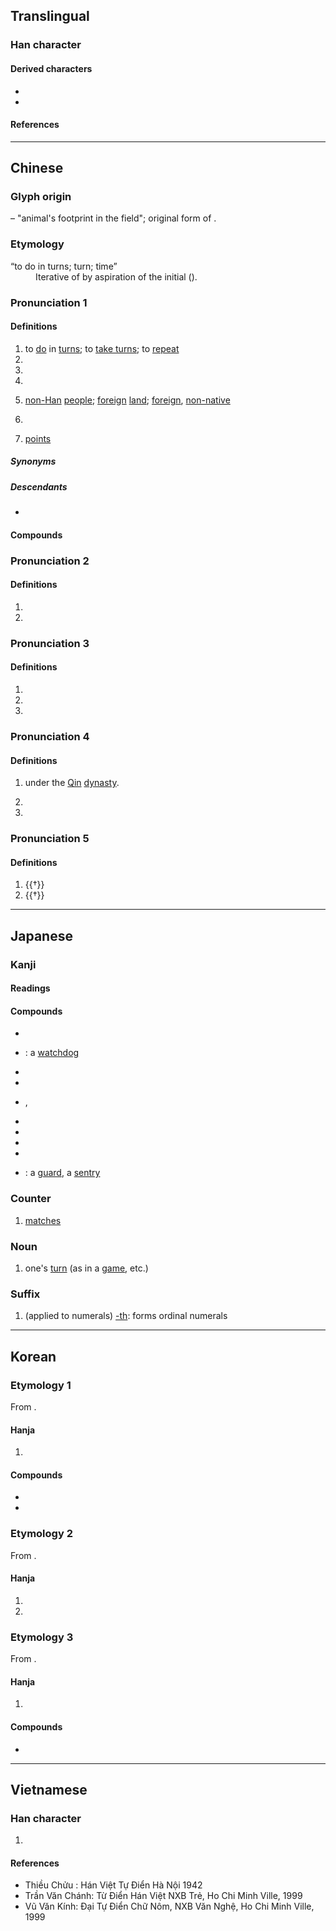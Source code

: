 {{also|蹯|蕃}}
{{character info}}
==Translingual==
{{stroke order|strokes=12}}

===Han character===
{{Han char|rn=102|rad=田|as=07|sn=12|four=20609|canj=HDW|ids=⿱釆田}}

====Derived characters====
* {{l|mul|[[僠]], [[噃]], [[墦]], [[嬏]], [[嶓]], [[幡]], [[憣]], [[播]], [[潘]], [[㺕]], [[旙]], [[旛]], [[膰]], [[橎]], [[燔]], [[𤗹]], [[𬌌]], [[璠]], [[𪽡]], [[𭻱]], [[皤]], [[磻]], [[䊩]], [[襎]], [[繙]]([[𬙆]]), [[羳]], [[蟠]], [[譒]], [[𮚤]], [[蹯]], [[轓]], [[鐇]]([[𫔍]]), [[㸋]], [[䪛]], [[䪤]], [[䮳]]([[𩨏]]), [[鱕]]}}
* {{l|mul|[[勫]], [[𭻣]], [[𬏎]], [[鄱]], [[𫿓]], [[𬅱]], [[𬏔]], [[㽃]], [[翻]], [[𬏗]], [[飜]], [[鷭]]([[𬸪]]), [[審]], [[㢖]], [[蕃]], [[䆺]], [[䉒]]}}

====References====
{{Han ref|kx=0763.050|dkj=21858|dj=1172.170|hdz=42543.040|uh=756A}}

----

==Chinese==
{{zh-forms}}

===Glyph origin===
{{Han etym}}
{{Han compound|釆|田|ls=psc|c1=p|c2=s}} – "animal's footprint in the field"; original form of {{zh-l|蹯}}.

===Etymology===
; “to do in turns; turn; time”
: Iterative of {{och-l|反|to turn; to return|id=1}} by aspiration of the initial ({{zh-ref|Schuessler, 2007}}).

{{etystub|zh}}

===Pronunciation 1===
{{zh-pron
|m=fān,pān
|m-s=fan1
|c=faan1
|c-t=fan1
|g=fan1
|h=pfs=fân;gd=fan1
|j=fan1
|mb=
|md=huăng
|mn=hoan/xm,qz,tw:han
|mn_note=han - only used in {{zh-l|*番薯}}
|mn-t=huang1/huêng1/hung1/hang1
|mn-t_note=hung1 - Chaozhou, only used in {{zh-l|*番葛}}; hang1 - Jieyang, only used in {{zh-l|*番葛}}
|w=1fe
|x=fan1
|mc=2
|oc=2,4
|cat=v,cls,n
}}

====Definitions====
{{zh-hanzi}}

# to [[do]] in [[turn]]s; to [[take turns]]; to [[repeat]]
# {{zh-classifier|[[action]]s, [[deed]]s|t=a [[show]] of ...}}
# {{zh-classifier|the [[number]] of [[time]]s an [[action]] has been [[perform]]ed|t=[[turn]]; [[time]]}}
# {{zh-classifier|[[different]] [[kind]]s of [[thing]]s|t=[[kind]]; [[type]]}}
# {{n-g|A [[generic]] [[term]] for the [[non-]][[Han]] [[people]] in [[China]]'s [[west]] in [[historical]] [[time]]s;}} {{lb|zh|by extension}} [[non-]][[Han]] [[people]]; [[foreign]] [[land]]; [[foreign]], [[non-native]]
#: {{zh-syn|胡|洋}}
#: {{zh-x|番茄|tomato [lit. '''foreign''' eggplant]}}
# {{zh-short|番劇|[[anime]] [[series]]}} {{zh-mw|部}}
# {{lb|zh|Cantonese|mahjong}} [[points]]

=====Synonyms=====
{{zh-dial|臺}}

=====Descendants=====
*{{desc|bor=1|ja|飜|tr=''han''}}

====Compounds====
{{zh-der|半唐番:a person of half-Chinese ancestry|番邦|番號|番客|番木瓜|番茄|番石榴|番薯|平埔番|番鬼|十番|一番|一番口舌|三番五次|三番兩次|三番四復|下番|今番|兩次三番|前番|吐魯番|和番|土番|土番鴨|大啖一番|小番子|屢次三番|幾次三番|幾番|幾番家|押番|擺番|攧番|放番|昭君和番|更番|正番鴨|熟番|理番通事|生番|番代|番佛|番使|番來覆去|番地|番天覆地|番夷|番子|番子手|番弓|番張跟斗|番役|番悔|番戍|番攤館|番木鱉|番椒|番瓜|番番|番番是福|番社|番筧|番羅|番芋|番荔枝|番菜|番菜館|番藷|番騰|番鴨|番麥粒|當番|紅毛番|累次三番|翻兩番|翻番|者番|西番果|西番蓮|輪番|輪番上陣|這番|連番|顛番面皮|番船|番國|番話|番人|番儂|番紅|番婆|番柿|番錢|番囝|番檨|番茄素|番茄醬|番薯椪餅|番茄炒蛋|番路}}

===Pronunciation 2===
{{zh-pron
|m=Pān
|c=pun1
|mn-t=puan1/puang1
|mn-t_note=puang1 - Shantou
|w=1phoe
|mc=3
|oc=n,3
|cat=pn
}}

====Definitions====
{{zh-hanzi}}

# {{surname|zh}}
# {{zh-only|番禺}}

===Pronunciation 3===
{{zh-pron
|m=fán
|c=
|mc=1+5
|oc=n,5+2
}}

====Definitions====
{{zh-hanzi}}

# {{zh-original|蹯|[[animal]]'s [[foot]]}}
# {{zh-alt-form|藩|[[fence]]}}
# {{zh-alt-form|蕃|[[luxuriant]]}}

===Pronunciation 4===
{{zh-pron
|m=pó,Pó
|c=po4
|mn-t=po5
|cat=pn,a
}}

====Definitions====
{{zh-hanzi}}

# {{lb|zh|historical}} {{zh-div|縣}} {{former name of|zh|鄱陽|nodot=a}} under the [[Qin]] [[dynasty]].
# {{zh-used|番番|tr=pópó|[[white]]; [[whitehaired]]}}
# {{surname|zh}}

===Pronunciation 5===
{{zh-pron
|m=bō
|c=
|mc=4
|oc=1,1
|cat=a
}}

====Definitions====
{{zh-hanzi}}

# {{†}} {{zh-used|番番|tr=bōbō|[[valiant]]; [[courageous]]}}
# {{†}} {{zh-alt-form|播|to [[spread]]; to [[propagate]]}}

{{zh-cat|Intermediate}}

----

==Japanese==

===Kanji===
{{ja-kanji|grade=2|rs=田07}}

====Readings====
{{ja-readings
|goon=ほん
|kanon=はん
|kanyoon=ばん
|kun=つが-い, つが-う, つが-える
}}
{{attention|ja|split and expand on readings}}

====Compounds====
* {{ja-r|番%外|ばん%がい}}
* {{ja-r|番%犬|ばん%けん}}: a [[watchdog]]
* {{ja-r|番%号|ばん%ごう}}
* {{ja-r|番%地|ばん%ち}}
* {{ja-r|番%頭|ばん%とう}}, {{ja-r|番%頭|ばん%がしら}}
* {{ja-r|番%人|ばん%にん}}
* {{ja-r|番%組|ばん%ぐみ}}
* {{ja-r|定%番|てい%ばん}}
* {{ja-r|一%番|いち%ばん}}
* {{ja-r|番%兵|ばん%ぺい}}: a [[guard]], a [[sentry]]

===Counter===
{{ja-pos|ばん|counter}}

# {{lb|ja|sports|sort=はん'}} [[match]]es

===Noun===
{{ja-noun|ばん}}

# one's [[turn]] (as in a [[game]], etc.)
#: {{ja-usex|次は君の'''番'''ですよ。|つぎ は きみ の '''ばん''' です よ。|It's your '''turn''' next.}}

===Suffix===
{{ja-pos|ばん|suffix}}

# (applied to numerals) [[-th]]: forms ordinal numerals
#: {{ja-usex|一'''番'''|いち'''ばん'''|first}}
#: {{ja-usex|二'''番'''|に'''ばん'''|second}}

----

==Korean==

===Etymology 1===
From {{der|ko|ltc|-}} {{ltc-l|番|id=2}}.

====Hanja====
{{ko-hanja|차례|번}}

# {{hanja form of|번|[[turn]]}}

====Compounds====
* {{ko-l|번호|[[number]]|番號}}
* {{ko-l|순번|[[order]]; [[turn]]|順番}}

===Etymology 2===
From {{der|ko|ltc|-}} {{ltc-l|番|id=3}}.

====Hanja====
{{ko-hanja|[[땅]] [[이름]]|반}}

# {{hanja form of|반|a [[surname]]}}
# {{hanja form of|반|Only used in {{ko-l|^반우|[[Panyu]]|番禺}}}}

===Etymology 3===
From {{der|ko|ltc|-}} {{ltc-l|番|id=4}}.

====Hanja====
{{ko-hanja|[[날래다|날랠]]|파}}

# {{lb|ko|obsolete}} {{hanja form of|파|being [[valiant]]}}

====Compounds====
* {{ko-l|파파|being [[valiant]]; being [[courageous]]|番番}}

----

==Vietnamese==

===Han character===
{{vi-hantu|[[phen]], [[phan]], [[phiên]], [[ba]], [[bà]]|rs=田07}}

# {{rfdef|vi|sort=田07}}

====References====
* Thiều Chửu : Hán Việt Tự Điển Hà Nội 1942
* Trần Văn Chánh: Từ Điển Hán Việt NXB Trẻ, Ho Chi Minh Ville, 1999
* Vũ Văn Kính: Đại Tự Điển Chữ Nôm, NXB Văn Nghệ, Ho Chi Minh Ville, 1999